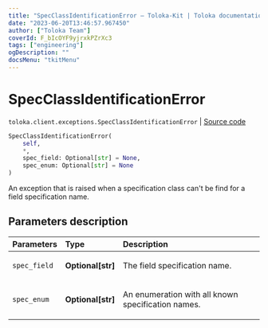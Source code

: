 ```yaml
---
title: "SpecClassIdentificationError — Toloka-Kit | Toloka documentation"
date: "2023-06-20T13:46:57.967450"
author: ["Toloka Team"]
coverId: F_bIcOYF9yjrxkPZrXc3
tags: ["engineering"]
ogDescription: ""
docsMenu: "tkitMenu"
---
```


# SpecClassIdentificationError

`toloka.client.exceptions.SpecClassIdentificationError` | [Source code](https://github.com/Toloka/toloka-kit/blob/v1.2.0/src/client/exceptions.py#L28)

```python
SpecClassIdentificationError(
    self,
    *,
    spec_field: Optional[str] = None,
    spec_enum: Optional[str] = None
)
```

An exception that is raised when a specification сlass can't be find for a field specification name.

## Parameters description

| Parameters | Type | Description |
| :----------| :----| :-----------|
`spec_field`|**Optional\[str\]**|<p>The field specification name.</p>
`spec_enum`|**Optional\[str\]**|<p>An enumeration with all known specification names.</p>
